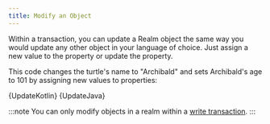 ```yaml
---
title: Modify an Object
---
```


Within a transaction, you can update a Realm object the same
way you would update any other object in your language of
choice. Just assign a new value to the property or update
the property.

This code changes the turtle's name to "Archibald" and
sets Archibald's age to 101 by assigning new values to properties:

<Tabs groupId="java-sdk-languages">
    <TabItem value="kotlin" label="Kotlin">
        <CodeBlock language="kotlin">{UpdateKotlin}</CodeBlock>
    </TabItem>
    <TabItem value="java" label="Java">
        <CodeBlock language="java">{UpdateJava}</CodeBlock>
    </TabItem>
</Tabs>

:::note
You can only modify objects in a realm within a
[write transaction](/sdk/java/realm-database/write-transactions).
:::